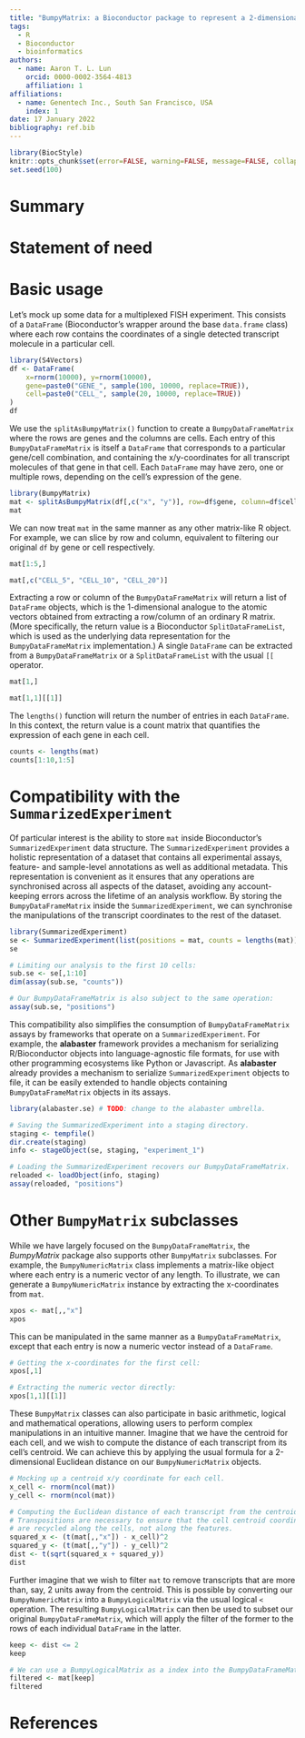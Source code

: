```yaml
---
title: "BumpyMatrix: a Bioconductor package to represent a 2-dimensional array of non-scalar objects"
tags:
  - R
  - Bioconductor
  - bioinformatics
authors:
  - name: Aaron T. L. Lun
    orcid: 0000-0002-3564-4813
    affiliation: 1
affiliations:
  - name: Genentech Inc., South San Francisco, USA
    index: 1
date: 17 January 2022
bibliography: ref.bib
---
```


```r
library(BiocStyle)
knitr::opts_chunk$set(error=FALSE, warning=FALSE, message=FALSE, collapse=TRUE)
set.seed(100)
```

# Summary

# Statement of need

# Basic usage

Let's mock up some data for a multiplexed FISH experiment.
This consists of a `DataFrame` (Bioconductor's wrapper around the base `data.frame` class) where each row contains the coordinates of a single detected transcript molecule in a particular cell.

```r
library(S4Vectors)
df <- DataFrame(
    x=rnorm(10000), y=rnorm(10000), 
    gene=paste0("GENE_", sample(100, 10000, replace=TRUE)),
    cell=paste0("CELL_", sample(20, 10000, replace=TRUE))
)
df
```

We use the `splitAsBumpyMatrix()` function to create a `BumpyDataFrameMatrix` where the rows are genes and the columns are cells.
Each entry of this `BumpyDataFrameMatrix` is itself a `DataFrame` that corresponds to a particular gene/cell combination,
and containing the x/y-coordinates for all transcript molecules of that gene in that cell.
Each `DataFrame` may have zero, one or multiple rows, depending on the cell's expression of the gene.

```r
library(BumpyMatrix)
mat <- splitAsBumpyMatrix(df[,c("x", "y")], row=df$gene, column=df$cell)
mat
```

We can now treat `mat` in the same manner as any other matrix-like R object.
For example, we can slice by row and column, equivalent to filtering our original `df` by gene or cell respectively.

```r
mat[1:5,]

mat[,c("CELL_5", "CELL_10", "CELL_20")]
```

Extracting a row or column of the `BumpyDataFrameMatrix` will return a list of `DataFrame` objects, which is the 1-dimensional analogue to the atomic vectors obtained from extracting a row/column of an ordinary R matrix.
(More specifically, the return value is a Bioconductor `SplitDataFrameList`, which is used as the underlying data representation for the `BumpyDataFrameMatrix` implementation.)
A single `DataFrame` can be extracted from a `BumpyDataFrameMatrix` or a `SplitDataFrameList` with the usual `[[` operator.

```r
mat[1,]

mat[1,1][[1]]
```

The `lengths()` function will return the number of entries in each `DataFrame`.
In this context, the return value is a count matrix that quantifies the expression of each gene in each cell.

```r
counts <- lengths(mat)
counts[1:10,1:5]
```

# Compatibility with the `SummarizedExperiment`

Of particular interest is the ability to store `mat` inside Bioconductor's `SummarizedExperiment` data structure.
The `SummarizedExperiment` provides a holistic representation of a dataset that contains all experimental assays, feature- and sample-level annotations as well as additional metadata. 
This representation is convenient as it ensures that any operations are synchronised across all aspects of the dataset, avoiding any account-keeping errors across the lifetime of an analysis workflow.
By storing the `BumpyDataFrameMatrix` inside the `SummarizedExperiment`, we can synchronise the manipulations of the transcript coordinates to the rest of the dataset.

```r
library(SummarizedExperiment)
se <- SummarizedExperiment(list(positions = mat, counts = lengths(mat)))
se

# Limiting our analysis to the first 10 cells:
sub.se <- se[,1:10]
dim(assay(sub.se, "counts"))

# Our BumpyDataFrameMatrix is also subject to the same operation:
assay(sub.se, "positions")
```

This compatibility also simplifies the consumption of `BumpyDataFrameMatrix` assays by frameworks that operate on a `SummarizedExperiment`.
For example, the **alabaster** framework provides a mechanism for serializing R/Bioconductor objects into language-agnostic file formats, for use with other programming ecosystems like Python or Javascript.
As **alabaster** already provides a mechanism to serialize `SummarizedExperiment` objects to file, it can be easily extended to handle objects containing `BumpyDataFrameMatrix` objects in its assays.

```r
library(alabaster.se) # TODO: change to the alabaster umbrella.

# Saving the SummarizedExperiment into a staging directory.
staging <- tempfile()
dir.create(staging)
info <- stageObject(se, staging, "experiment_1")

# Loading the SummarizedExperiment recovers our BumpyDataFrameMatrix.
reloaded <- loadObject(info, staging)
assay(reloaded, "positions")
```

# Other `BumpyMatrix` subclasses

While we have largely focused on the `BumpyDataFrameMatrix`, the _BumpyMatrix_ package also supports other `BumpyMatrix` subclasses.
For example, the `BumpyNumericMatrix` class implements a matrix-like object where each entry is a numeric vector of any length.
To illustrate, we can generate a `BumpyNumericMatrix` instance by extracting the x-coordinates from `mat`.

```r
xpos <- mat[,,"x"]
xpos
```

This can be manipulated in the same manner as a `BumpyDataFrameMatrix`, except that each entry is now a numeric vector instead of a `DataFrame`.

```r
# Getting the x-coordinates for the first cell:
xpos[,1]

# Extracting the numeric vector directly:
xpos[1,1][[1]]
```

These `BumpyMatrix` classes can also participate in basic arithmetic, logical and mathematical operations, allowing users to perform complex manipulations in an intuitive manner.
Imagine that we have the centroid for each cell, and we wish to compute the distance of each transcript from its cell's centroid.
We can achieve this by applying the usual formula for a 2-dimensional Euclidean distance on our `BumpyNumericMatrix` objects.

```r
# Mocking up a centroid x/y coordinate for each cell.
x_cell <- rnorm(ncol(mat))
y_cell <- rnorm(ncol(mat))

# Computing the Euclidean distance of each transcript from the centroid.
# Transpositions are necessary to ensure that the cell centroid coordinates
# are recycled along the cells, not along the features.
squared_x <- (t(mat[,,"x"]) - x_cell)^2 
squared_y <- (t(mat[,,"y"]) - y_cell)^2
dist <- t(sqrt(squared_x + squared_y))
dist
```

Further imagine that we wish to filter `mat` to remove transcripts that are more than, say, 2 units away from the centroid.
This is possible by converting our `BumpyNumericMatrix` into a `BumpyLogicalMatrix` via the usual logical `<` operation.
The resulting `BumpyLogicalMatrix` can then be used to subset our original `BumpyDataFrameMatrix`, which will apply the filter of the former to the rows of each individual `DataFrame` in the latter.

```r
keep <- dist <= 2
keep

# We can use a BumpyLogicalMatrix as a index into the BumpyDataFrameMatrix.
filtered <- mat[keep]
filtered
```

# References

